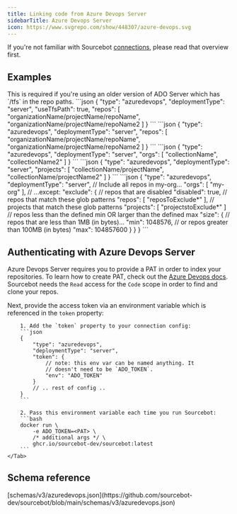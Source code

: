 ```yaml
---
title: Linking code from Azure Devops Server
sidebarTitle: Azure Devops Server
icon: https://www.svgrepo.com/show/448307/azure-devops.svg
---
```



If you're not familiar with Sourcebot [connections](/docs/connections/overview), please read that overview first.

## Examples

<AccordionGroup>
    <Accordion title="Enable TFS path support">
        This is required if you're using an older version of ADO Server which has `/tfs` in the repo paths.
        ```json
        {
            "type": "azuredevops",
            "deploymentType": "server",
            "useTfsPath": true,
            "repos": [
                "organizationName/projectName/repoName",
                "organizationName/projectName/repoName2
            ]
        }   
        ```
    </Accordion>
    <Accordion title="Sync individual repos">
        ```json
        {
            "type": "azuredevops",
            "deploymentType": "server",
            "repos": [
                "organizationName/projectName/repoName",
                "organizationName/projectName/repoName2
            ]
        }
        ```
    </Accordion>
    <Accordion title="Sync all repos in a collection">
        ```json
        {
            "type": "azuredevops",
            "deploymentType": "server",
            "orgs": [
                "collectionName",
                "collectionName2"
            ]
        }
        ```
    </Accordion>
    <Accordion title="Sync all repos in a project">
        ```json
        {
            "type": "azuredevops",
            "deploymentType": "server",
            "projects": [
                "collectionName/projectName",
                "collectionName/projectName2"
            ]
        }
        ```
    </Accordion>
    <Accordion title="Exclude repos from syncing">
        ```json
        {
            "type": "azuredevops",
            "deploymentType": "server",
            // Include all repos in my-org...
            "orgs": [
                "my-org"
            ],
            // ...except:
            "exclude": {
                // repos that are disabled 
                "disabled": true,
                // repos that match these glob patterns
                "repos": [
                    "reposToExclude*"
                ],
                // projects that match these glob patterns
                "projects": [
                    "projectstoExclude*"
                ]
                // repos less than the defined min OR larger than the defined max
                "size": {
                    // repos that are less than 1MB (in bytes)...
                    "min": 1048576,
                    // or repos greater than 100MB (in bytes)
                    "max": 104857600 
                }
            }
        }
        ```
    </Accordion>
</AccordionGroup>

## Authenticating with Azure Devops Server

Azure Devops Server requires you to provide a PAT in order to index your repositories. To learn how to create PAT, check out the [Azure Devops docs](https://learn.microsoft.com/en-us/azure/devops/organizations/accounts/use-personal-access-tokens-to-authenticate?view=azure-devops&tabs=Windows).
Sourcebot needs the `Read` access for the `Code` scope in order to find and clone your repos.

Next, provide the access token via an environment variable which is referenced in the `token` property:

<Tabs>
    <Tab title="Environment Variable">

        1. Add the `token` property to your connection config:
        ```json
        {
            "type": "azuredevops",
            "deploymentType": "server",
            "token": {
                // note: this env var can be named anything. It
                // doesn't need to be `ADO_TOKEN`.
                "env": "ADO_TOKEN"
            }
            // .. rest of config ..
        }
        ```

        2. Pass this environment variable each time you run Sourcebot:
        ```bash
        docker run \
            -e ADO_TOKEN=<PAT> \
            /* additional args */ \
            ghcr.io/sourcebot-dev/sourcebot:latest
        ```
    </Tab>
</Tabs>

## Schema reference

<Accordion title="Reference">
[schemas/v3/azuredevops.json](https://github.com/sourcebot-dev/sourcebot/blob/main/schemas/v3/azuredevops.json)

<AzureDevopsSchema />

</Accordion>